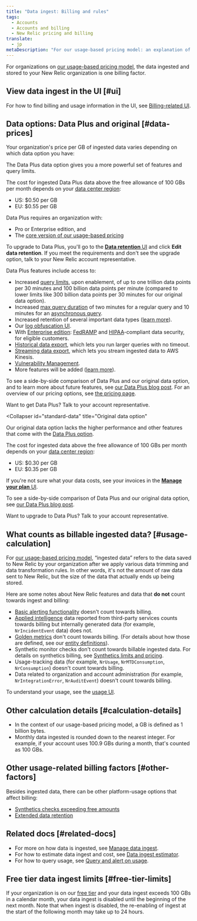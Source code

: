 ```yaml
---
title: "Data ingest: Billing and rules"
tags:
  - Accounts
  - Accounts and billing
  - New Relic pricing and billing
translate:
  - jp
metaDescription: "For our usage-based pricing model: an explanation of how data ingest is calculated for billing purposes."
---
```


For organizations on [our usage-based pricing model](/docs/accounts/accounts-billing/new-relic-one-pricing-billing/new-relic-one-pricing-billing), the data ingested and stored to your New Relic organization is one billing factor.
 
## View data ingest in the UI [#ui]

For how to find billing and usage information in the UI, see [Billing-related UI](/docs/accounts/accounts-billing/general-account-settings/introduction-account-settings).

## Data options: Data Plus and original [#data-prices]

Your organization's price per GB of ingested data varies depending on which data option you have: 

<CollapserGroup>
  <Collapser
    id="data-plus"
    title="Data Plus"
  >

The Data Plus data option gives you a more powerful set of features and query limits. 

The cost for ingested Data Plus data above the free allowance of 100 GBs per month depends on your [data center region](/docs/accounts/accounts-billing/account-setup/choose-your-data-center):

* US: $0.50 per GB
* EU: $0.55 per GB

Data Plus requires an organization with:

* Pro or Enterprise edition, and
* The [core version of our usage-based pricing](/docs/accounts/accounts-billing/new-relic-one-pricing-billing/core-users-release)

To upgrade to Data Plus, you'll go to the [**Data retention** UI](/docs/data-apis/manage-data/manage-data-retention#adjust-retention) and click **Edit data retention**. If you meet the requirements and don't see the upgrade option, talk to your New Relic account representative. 

Data Plus features include access to: 

* Increased [query limits](/docs/query-your-data/nrql-new-relic-query-language/get-started/rate-limits-nrql-queries), upon enablement, of up to one trillion data points per 30 minutes and 100 billion data points per minute (compared to lower limits like 300 billion data points per 30 minutes for our original data option).
* Increased [max query duration](/docs/query-your-data/nrql-new-relic-query-language/get-started/rate-limits-nrql-queries/#query-duration) of two minutes for a regular query and 10 minutes for an [asynchronous query](/docs/apis/nerdgraph/examples/async-queries-nrql-tutorial). 
* Increased retention of several important data types ([learn more](/docs/data-apis/manage-data/manage-data-retention)).
* Our [log obfuscation UI](/docs/logs/ui-data/obfuscation-ui).
* With [Enterprise edition](https://newrelic.com/pricing): [FedRAMP](/docs/security/security-privacy/compliance/fedramp-compliant-endpoints) and [HIPAA](/docs/security/security-privacy/compliance/hipaa-readiness-new-relic)-compliant data security, for eligible customers.
* [Historical data export](/docs/apis/nerdgraph/examples/nerdgraph-historical-data-export), which lets you run larger queries with no timeout.
* [Streaming data export](/docs/apis/nerdgraph/examples/nerdgraph-streaming-export), which lets you stream ingested data to AWS Kinesis.
* [Vulnerability Management](/docs/vulnerability-management/overview). 
* More features will be added ([learn more](https://newrelic.com/blog/nerdlog/data-plus-pricing)).

To see a side-by-side comparison of Data Plus and our original data option, and to learn more about future features, see [our Data Plus blog post](https://newrelic.com/blog/nerdlog/data-plus-pricing). For an overview of our pricing options, see [the pricing page](https://newrelic.com/pricing). 

Want to get Data Plus? Talk to your account representative. 
  </Collapser>

  <Collapser
    id="standard-data"
    title="Original data option"
  >  
Our original data option lacks the higher performance and other features that come with the [Data Plus option](#data-plus). 

The cost for ingested data above the free allowance of 100 GBs per month depends on your [data center region](/docs/accounts/accounts-billing/account-setup/choose-your-data-center):

* US: $0.30 per GB
* EU: $0.35 per GB

If you're not sure what your data costs, see your invoices in the [**Manage your plan** UI](/docs/accounts/accounts-billing/new-relic-one-pricing-billing/billing-ui).

To see a side-by-side comparison of Data Plus and our original data option, see [our Data Plus blog post](https://newrelic.com/blog/nerdlog/data-plus-pricing). 

Want to upgrade to Data Plus? Talk to your account representative. 

  </Collapser>
</CollapserGroup>

## What counts as billable ingested data? [#usage-calculation]

For [our usage-based pricing model](/docs/accounts/accounts-billing/new-relic-one-pricing-billing/new-relic-one-pricing-billing), “ingested data” refers to the data saved to New Relic by your organization after we apply various data trimming and data transformation rules. In other words, it's not the amount of raw data sent to New Relic, but the size of the data that actually ends up being stored.

Here are some notes about New Relic features and data that **do not** count towards ingest and billing:
* [Basic alerting functionality](/docs/alerts-applied-intelligence/new-relic-alerts/learn-alerts/alerts-concepts-workflow) doesn't count towards billing.
* [Applied intelligence](/docs/alerts-applied-intelligence/new-relic-alerts/get-started/introduction-applied-intelligence) data reported from third-party services counts towards billing but internally generated data (for example, `NrIncidentEvent` data) does not.
* [Golden metrics](/docs/apis/nerdgraph/examples/golden-metrics-entities-nerdgraph-api-tutorial) don't count towards billing. (For details about how those are defined, see our [entity definitions](https://github.com/newrelic/entity-definitions)). 
* Synthetic monitor checks don't count towards billable ingested data. For details on synthetics billing, see [Synthetics limits and pricing](/docs/synthetics/synthetic-monitoring/using-monitors/monitor-limits). 
* Usage-tracking data (for example, `NrUsage`, `NrMTDConsumption`, `NrConsumption`) doesn't count towards billing.
* Data related to organization and account administration (for example, `NrIntegrationError`, `NrAuditEvent`) doesn't count towards billing.

To understand your usage, see the [usage UI](/docs/accounts/accounts-billing/new-relic-one-pricing-billing/billing-ui).

## Other calculation details [#calculation-details]

* In the context of our usage-based pricing model, a GB is defined as 1 billion bytes.
* Monthly data ingested is rounded down to the nearest integer. For example, if your account uses 100.9 GBs during a month, that's counted as 100 GBs.

## Other usage-related billing factors [#other-factors]

Besides ingested data, there can be other platform-usage options that affect billing: 

* [Synthetics checks exceeding free amounts](/docs/synthetics/synthetic-monitoring/using-monitors/monitor-limits)
* [Extended data retention](/docs/data-apis/manage-data/manage-data-retention/#adjust-retention) 

## Related docs [#related-docs]

* For more on how data is ingested, see [Manage data ingest](/docs/data-apis/manage-data/manage-data-coming-new-relic).
* For how to estimate data ingest and cost, see [Data ingest estimator](https://newrelic.com/blog/nerdlog/estimate-data-cost).
* For how to query usage, see [Query and alert on usage](/docs/accounts/accounts-billing/new-relic-one-pricing-billing/usage-queries-alerts).

## Free tier data ingest limits [#free-tier-limits]

If your organization is on our [free tier](/docs/accounts/accounts-billing/new-relic-one-pricing-billing/new-relic-one-pricing-billing#free) and your data ingest exceeds 100 GBs in a calendar month, your data ingest is disabled until the beginning of the next month. Note that when ingest is disabled, the re-enabling of ingest at the start of the following month may take up to 24 hours. 


